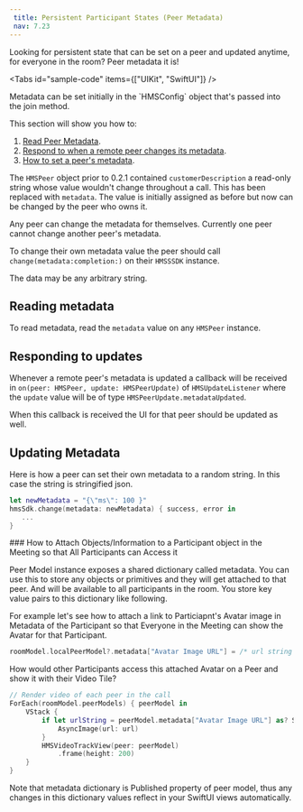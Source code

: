 ```yaml
---
 title: Persistent Participant States (Peer Metadata)
 nav: 7.23
---
```


Looking for persistent state that can be set on a peer and updated anytime, for everyone in the room? Peer metadata it is!

<Tabs
  id="sample-code"
  items={["UIKit", "SwiftUI"]}
/>

<Tab id='sample-code-0'>
Metadata can be set initially in the `HMSConfig` object that's passed into the join method.

This section will show you how to:

1.  [Read Peer Metadata](#reading-metadata).
2.  [Respond to when a remote peer changes its metadata](#responding-to-updates).
3.  [How to set a peer's metadata](#updating-metadata).

The `HMSPeer` object prior to 0.2.1 contained `customerDescription` a read-only string whose value wouldn't change throughout a call. This has been replaced with `metadata`. The value is initially assigned as before but now can be changed by the peer who owns it.

Any peer can change the metadata for themselves. Currently one peer cannot change another peer's metadata.

To change their own metadata value the peer should call `change(metadata:completion:)` on their `HMSSSDK` instance.

The data may be any arbitrary string.

## Reading metadata

To read metadata, read the `metadata` value on any `HMSPeer` instance.

## Responding to updates

Whenever a remote peer's metadata is updated a callback will be received in `on(peer: HMSPeer, update: HMSPeerUpdate)` of `HMSUpdateListener` where the `update` value will be of type `HMSPeerUpdate.metadataUpdated`.

When this callback is received the UI for that peer should be updated as well.

## Updating Metadata

Here is how a peer can set their own metadata to a random string. In this case the string is stringified json.

```swift
let newMetadata = "{\"ms\": 100 }"
hmsSdk.change(metadata: newMetadata) { success, error in
   ...
}
```
</Tab>

<Tab id='sample-code-1'>
### How to Attach Objects/Information to a Participant object in the Meeting so that All Participants can Access it

Peer Model instance exposes a shared dictionary called metadata. You can use this to store any objects or primitives and they will get attached to that peer. And will be available to all participants in the room. You store key value pairs to this dictionary like following.

For example let's see how to attach a link to Particiapnt's Avatar image in Metadata of the Participant so that Everyone in the Meeting can show the Avatar for that Participant.

```swift
roomModel.localPeerModel?.metadata["Avatar Image URL"] = /* url string to avatar image */
```

How would other Participants access this attached Avatar on a Peer and show it with their Video Tile?

```swift
// Render video of each peer in the call
ForEach(roomModel.peerModels) { peerModel in
    VStack {
        if let urlString = peerModel.metadata["Avatar Image URL"] as? String, let url = URL(string: urlString) {
            AsyncImage(url: url)
        }
        HMSVideoTrackView(peer: peerModel)
            .frame(height: 200)
    }
}
```
Note that metadata dictionary is Published property of peer model, thus any changes in this dictionary values reflect in your SwiftUI views automatically.

</Tab>
